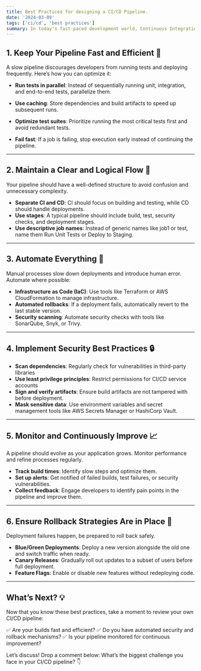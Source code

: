 ```yaml
---
title: Best Practices for designing a CI/CD Pipeline.
date: '2024-03-09'
tags: ['ci/cd', 'best practices']
summary: In today's fast-paced development world, Continuous Integration and Continuous Deployment (CI/CD) are essential for delivering software efficiently. A well-structured CI/CD pipeline ensures rapid feedback, seamless deployments, and higher-quality software. But how do you design an optimized pipeline that is both performant and maintainable? Let's explore some best practices!
---
```


## 1. Keep Your Pipeline Fast and Efficient 🚀

A slow pipeline discourages developers from running tests and deploying frequently. Here’s how you can optimize it:

- **Run tests in parallel**: Instead of sequentially running unit, integration, and end-to-end tests, parallelize them.

- **Use caching**: Store dependencies and build artifacts to speed up subsequent runs.

- **Optimize test suites**: Prioritize running the most critical tests first and avoid redundant tests.

- **Fail fast**: If a job is failing, stop execution early instead of continuing the pipeline.

---

## 2. Maintain a Clear and Logical Flow 🔄

Your pipeline should have a well-defined structure to avoid confusion and unnecessary complexity.

- **Separate CI and CD**: CI should focus on building and testing, while CD should handle deployments.
- **Use stages**: A typical pipeline should include build, test, security checks, and deployment stages.
- **Use descriptive job names**: Instead of generic names like job1 or test, name them Run Unit Tests or Deploy to Staging.

---

## 3. Automate Everything 🤖

Manual processes slow down deployments and introduce human error. Automate where possible:

- **Infrastructure as Code (IaC)**: Use tools like Terraform or AWS CloudFormation to manage infrastructure.
- **Automated rollbacks**: If a deployment fails, automatically revert to the last stable version.
- **Security scanning**: Automate security checks with tools like SonarQube, Snyk, or Trivy.

---

## 4. Implement Security Best Practices 🔒

- **Scan dependencies**: Regularly check for vulnerabilities in third-party libraries
- **Use least privilege principles**: Restrict permissions for CI/CD service accounts
- **Sign and verify artifacts**: Ensure build artifacts are not tampered with before deployment.
- **Mask sensitive data**: Use environment variables and secret management tools like AWS Secrets Manager or HashiCorp Vault.

---

## 5. Monitor and Continuously Improve 📈

A pipeline should evolve as your application grows. Monitor performance and refine processes regularly.

- **Track build times**: Identify slow steps and optimize them.
- **Set up alerts**: Get notified of failed builds, test failures, or security vulnerabilities.
- **Collect feedback**: Engage developers to identify pain points in the pipeline and improve them.

---

## 6. Ensure Rollback Strategies Are in Place 🔄

Deployment failures happen, be prepared to roll back safely.

- **Blue/Green Deployments**: Deploy a new version alongside the old one and switch traffic when ready.
- **Canary Releases**: Gradually roll out updates to a subset of users before full deployment.
- **Feature Flags**: Enable or disable new features without redeploying code.

---

## What’s Next? 💡

Now that you know these best practices, take a moment to review your own CI/CD pipeline:

✅ Are your builds fast and efficient?
✅ Do you have automated security and rollback mechanisms?
✅ Is your pipeline monitored for continuous improvement?

Let’s discuss! Drop a comment below: What’s the biggest challenge you face in your CI/CD pipeline? 👇
